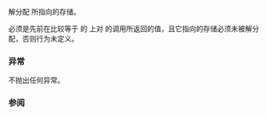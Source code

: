 {{cpp/memory/memory_resource/title|do_deallocate}}
{{cpp/memory/memory_resource/navbar}}
{{ddcl|since=c++17|1=
virtual void do_deallocate( void* p, std::size_t bytes, std::size_t alignment ) = 0;
}}

解分配 {{c|p}} 所指向的存储。

{{c|p}} 必须是先前在比较等于 {{c|*this}} 的 {{tt|memory_resource}} 上对 {{tt|allocate(bytes, alignment)}} 的调用所返回的值，且它指向的存储必须未被解分配，否则行为未定义。

=== 异常 ===
不抛出任何异常。

=== 参阅 ===
{{dsc begin}}
{{dsc inc|cpp/memory/memory_resource/dsc deallocate}}
{{dsc end}}

{{langlinks|en|es|ja|ru}}